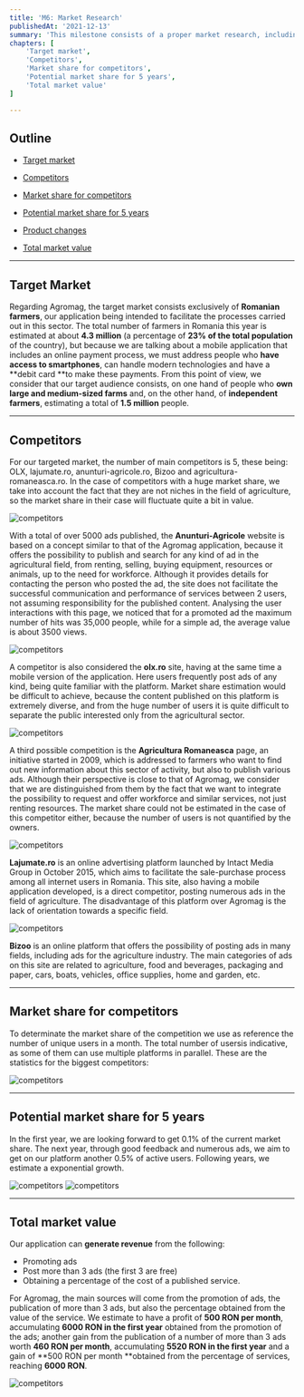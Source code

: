 ```yaml
---
title: 'M6: Market Research'
publishedAt: '2021-12-13'
summary: 'This milestone consists of a proper market research, including also the main competitors.'
chapters: [
    'Target market',
    'Competitors',
    'Market share for competitors',
    'Potential market share for 5 years',
    'Total market value'
]

---
```


## Outline

- [Target market](#target-market)

- [Competitors](#competitors)

- [Market share for competitors](#market-competitors)

- [Potential market share for 5 years](#market-share)

- [Product changes](#product-changes)

- [Total market value](#total-market)

---

## Target Market

Regarding Agromag, the target market consists exclusively of **Romanian farmers**, our application being intended to facilitate the processes carried out in this sector. The total number of farmers in Romania this year is estimated at about **4.3 million** (a percentage of **23% of the total population** of the country), but because we are talking about a mobile application that includes an online payment process, we must address people who **have access to smartphones**, can handle modern technologies and have a **debit card **to make these payments. From this point of view, we consider that our target audience consists, on one hand of people who **own large and medium-sized farms** and, on the other hand, of **independent farmers**, estimating a total of **1.5 million** people.

---

## Competitors

For our targeted market, the number of main competitors is 5, these being: OLX, lajumate.ro, anunturi-agricole.ro, Bizoo and agricultura-romaneasca.ro. In the case of competitors with a huge market share, we take into account the fact that they are not niches in the field of agriculture, so the market share in their case will fluctuate quite a bit in value.

![competitors](/images/image26.png)

With a total of over 5000 ads published, the **Anunturi-Agricole** website is based on a concept similar to that of the Agromag application, because it offers the possibility to publish and search for any kind of ad in the agricultural field, from renting, selling, buying equipment, resources or animals, up to the need for workforce. Although it provides details for contacting the person who posted the ad, the site does not facilitate the successful communication and performance of services between 2 users, not assuming responsibility for the published content. Analysing the user interactions with this page, we noticed that for a promoted ad the maximum number of hits was 35,000 people, while for a simple ad, the average value is about 3500 views.
<br/>

![competitors](/images/image27.png)

A competitor is also considered the **olx.ro** site, having at the same time a mobile version of the application. Here users frequently post ads of any kind, being quite familiar with the platform. Market share estimation would be difficult to achieve, because the content published on this platform is extremely diverse, and from the huge number of users it is quite difficult to separate the public interested only from the agricultural sector.
<br/>

![competitors](/images/image28.png)

A third possible competition is the **Agricultura Romaneasca** page, an initiative started in 2009, which is addressed to farmers who want to find out new information about this sector of activity, but also to publish various ads. Although their perspective is close to that of Agromag, we consider that we are distinguished from them by the fact that we want to integrate the possibility to request and offer workforce and similar services, not just renting resources. The market share could not be estimated in the case of this competitor either, because the number of users is not quantified by the owners.
<br/>

![competitors](/images/image29.png)

**Lajumate.ro** is an online advertising platform launched by Intact Media Group in October 2015, which aims to facilitate the sale-purchase process among all internet users in Romania. This site, also having a mobile application developed, is a direct competitor, posting numerous ads in the field of agriculture. The disadvantage of this platform over Agromag is the lack of orientation towards a specific field.
<br/>

![competitors](/images/image30.png)

**Bizoo** is an online platform that offers the possibility of posting ads in many fields, including ads for the agriculture industry. The main categories of ads on this site are related to agriculture, food and beverages, packaging and paper, cars, boats, vehicles, office supplies, home and garden, etc.
<br/>

---

## Market share for competitors

To determinate the market share of the competition we use as reference the number of unique users in a month. The total number of usersis indicative, as some of them can use multiple platforms in parallel. These are the statistics for the biggest competitors:

![competitors](/images/image31.png)

---

## Potential market share for 5 years

In the first year, we are looking forward to get 0.1% of the current market share. The next year, through good feedback and numerous ads, we aim to get on our platform another 0.5% of active users. Following years, we estimate a exponential growth.

![competitors](/images/image32.png)
![competitors](/images/image33.png)

---

## Total market value

Our application can **generate revenue** from the following: 
- Promoting ads
- Post more than 3 ads (the first 3 are free)
- Obtaining a percentage of the cost of a published service. 

For Agromag, the main sources will come from the promotion of ads, the publication of more than 3 ads, but also the percentage obtained from the value of the service. We estimate to have a profit of **500 RON per month**, accumulating **6000 RON in the first year** obtained from the promotion of the ads; another gain from the publication of a number of more than 3 ads worth **460 RON per month**, accumulating **5520 RON in the first year** and a gain of **500 RON per month **obtained from the percentage of services, reaching **6000 RON**.

![competitors](/images/image34.png)





